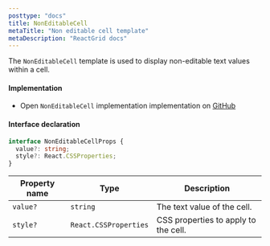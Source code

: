 ```yaml
---
posttype: "docs"
title: NonEditableCell
metaTitle: "Non editable cell template"
metaDescription: "ReactGrid docs"
---
```


The `NonEditableCell` template is used to display non-editable text values within a cell.

#### Implementation

 - Open `NonEditableCell` implementation implementation on [GitHub](https://github.com/silevis/reactgrid/blob/v5-dev/reactgrid/lib/cellTemplates/NonEditableCell.tsx)

#### Interface declaration 

```ts
interface NonEditableCellProps {
  value?: string;
  style?: React.CSSProperties;
}
```

| Property name  | Type                    | Description                                |
| -------------- | ----------------------- | ------------------------------------------ |
| `value?`       | `string`                | The text value of the cell.                |
| `style?`       | `React.CSSProperties`   | CSS properties to apply to the cell. |

